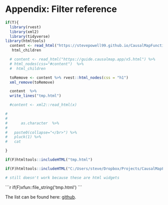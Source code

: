 # Appendix: Filter reference


```r
if(T){
  library(rvest)
  library(xml2)
  library(tidyverse)
library(htmltools)
  content <- read_html("https://stevepowell99.github.io/CausalMapFunctions/articles/examples.html?version=1234") %>%  html_nodes(css="#main")%>% 
   html_children

  # content <- read_html("https://guide.causalmap.app/x5.html") %>%
  # html_nodes(css="#content")  %>%
  #  html_children

  toRemove <- content %>% rvest::html_nodes(css = "h1")
  xml_remove(toRemove)

  content  %>%
  write_lines("tmp.html")

  #content <- xml2::read_html(x)

# 
#   
#      as.character  %>%
# 
#   paste0(collapse="</br>") %>%
#   pluck(1) %>%
#   cat

} 

if(F)htmltools::includeHTML("tmp.html")

if(F)htmltools::includeHTML("C:/Users/steve/Dropbox/Projects/CausalMapFunctions/vignettes/fragment.html")

# still doesn't work because these are html widgets
```

````{=html}
```r
if(F)xfun::file_string('tmp.html')
```
````

The list can be found here: [github](https://stevepowell99.github.io/CausalMapFunctions/articles/examples.html).

